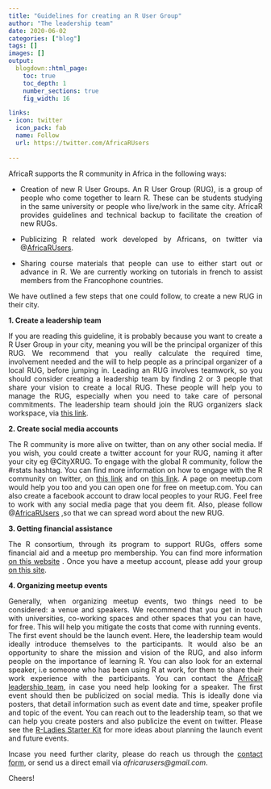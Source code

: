 ```yaml
---
title: "Guidelines for creating an R User Group" 
author: "The leadership team"
date: 2020-06-02
categories: ["blog"]
tags: []
images: []
output:
  blogdown::html_page:
    toc: true
    toc_depth: 1
    number_sections: true
    fig_width: 16

links:
- icon: twitter
  icon_pack: fab
  name: Follow
  url: https://twitter.com/AfricaRUsers
    
---
```



AfricaR  supports the R community in Africa in the following ways:

+ Creation of new R User Groups. An R User Group (RUG), is a group of people who come together to learn R. These can be students studying in the same university or people who live/work in the same city. AfricaR provides guidelines and technical backup to facilitate the creation of new RUGs.

+ Publicizing R related work developed by Africans, on twitter via @[AfricaRUsers](https://twitter.com/AfricaRUsers).

+ Sharing course materials that people can use to either start out or advance in R. We are currently working on tutorials in french to assist members from the Francophone countries.

We have outlined a few steps that one could follow, to create a new RUG in their city.

**1. Create a leadership team**
<style>
body {text-align: justify}
</style>
If you are reading this guideline, it is probably because you want to create a R User Group in your city, meaning you will be the principal organizer of this RUG. We recommend that you really calculate the required time, involvement needed and the will to help people as a principal organizer of a local RUG, before jumping in. Leading an RUG involves teamwork, so you should consider creating a leadership team by finding 2 or 3 people that share your vision to create a local RUG. These people will help you to manage the RUG, especially when you need to take care of personal commitments. The leadership team should join the RUG organizers slack workspace, via [this link](https://rusergroups.slack.com/join/shared_invite/MjEyNDA3MzcyMjczLTE1MDAwMzU1MTgtODRjNGJlY2RiOA).


**2. Create social media accounts**

The R community is more alive on twitter,  than on any other social media. If you wish, you could create a twitter account for your RUG, naming it after your city eg @CityXRUG. To engage with the global R community, follow the #rstats hashtag.  You can find more information on how to engage with the R community on twitter, on [this link](https://aebou.rbind.io/posts/2017/12/how-to-follow-and-engage-with-the-r-community/) and on [this link](https://www.t4rstats.com/).
A page on meetup.com would help you too and you can open one for free on meetup.com. You can also create a facebook account to draw local peoples to your RUG. Feel free to work with any social media page that you deem fit. Also, please follow @[AfricaRUsers](https://twitter.com/AfricaRUsers) ,so that we can spread word about the new RUG.

**3. Getting financial assistance**

The R consortium, through its program to support RUGs, offers some financial aid and a meetup pro membership. You can find more information [on this website](https://www.r-consortium.org/) . Once you have a meetup account, please add your group [on this site](https://jumpingrivers.github.io/meetingsR/r-user-groups.html#middle-east-africa).

**4. Organizing meetup events**

Generally, when organizing  meetup events, two things need to be considered: a venue and speakers. We recommend that you get in touch with universities, co-working spaces and other spaces that you can have, for free. This will help you mitigate the costs that come with running events.    
The first event should be the launch event. Here, the leadership team would ideally introduce themselves to the participants. It would also be an opportunity to share the mission and vision of the RUG, and also inform people on the importance of learning R. You can also look for an external speaker, i.e someone who has been using R at work, for them to share their work experience with the participants. You can contact the [AfricaR leadership team](https://africa-r.org/contact/), in case you need help looking for a speaker. The first event should then be publicized on social media. This is ideally done via posters, that detail information such as event date and time, speaker profile and  topic of the event. You can reach out to the leadership team, so that we can help you create posters and also publicize the event on twitter. 
Please see the [R-Ladies Starter Kit](https://github.com/rladies/starter-kit/wiki/Organising-Events) for more ideas about planning the launch event and future events.


Incase you need further clarity, please do reach us through the [contact form](https://africa-r.org/contact/), or send us a direct email via _africarusers@gmail.com_.

Cheers!




